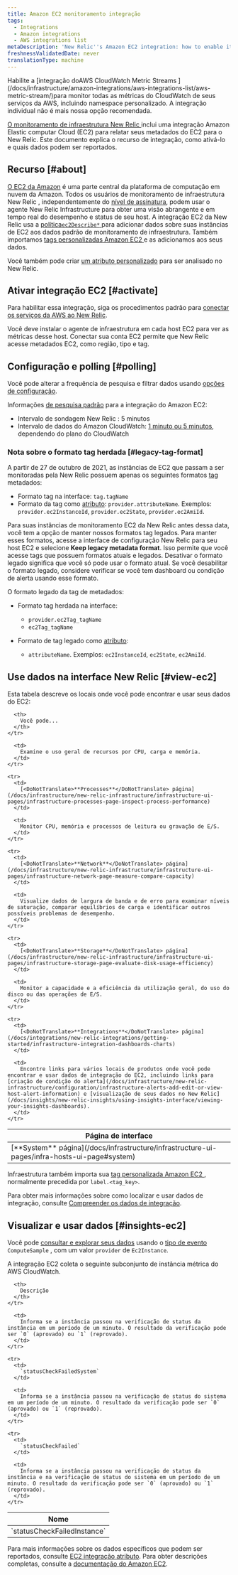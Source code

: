 ```yaml
---
title: Amazon EC2 monitoramento integração
tags:
  - Integrations
  - Amazon integrations
  - AWS integrations list
metaDescription: 'New Relic''s Amazon EC2 integration: how to enable it, and what data it reports.'
freshnessValidatedDate: never
translationType: machine
---
```


<Callout variant="important">
  Habilite a [integração doAWS CloudWatch Metric Streams ](/docs/infrastructure/amazon-integrations/aws-integrations-list/aws-metric-stream/)para monitor todas as métricas do CloudWatch de seus serviços da AWS, incluindo namespace personalizado. A integração individual não é mais nossa opção recomendada.
</Callout>

[O monitoramento de infraestrutura New Relic ](/docs/infrastructure/integrations-getting-started/getting-started/introduction-infrastructure-integrations)inclui uma integração Amazon Elastic computar Cloud (EC2) para relatar seus metadados do EC2 para o New Relic. Este documento explica o recurso de integração, como ativá-lo e quais dados podem ser reportados.

## Recurso [#about]

[O EC2 da Amazon](https://aws.amazon.com/ec2/) é uma parte central da plataforma de computação em nuvem da Amazon. Todos os usuários de monitoramento de infraestrutura New Relic , independentemente do [nível de assinatura](https://newrelic.com/infrastructure/pricing), podem usar o agente New Relic Infrastructure para obter uma visão abrangente e em tempo real do desempenho e status de seu host. A integração EC2 da New Relic usa a [política`ec2Describe*` ](/docs/infrastructure/infrastructure-integrations/getting-started/integrations-managed-policies)para adicionar dados sobre suas instâncias de EC2 aos dados padrão de monitoramento de infraestrutura. Também importamos [tags personalizadas Amazon EC2 ](http://docs.aws.amazon.com/AWSEC2/latest/UserGuide/Using_Tags.html)e as adicionamos aos seus dados.

Você também pode criar [um atributo personalizado](/docs/infrastructure/new-relic-infrastructure/configuration/configure-infrastructure-agent#attributes) para ser analisado no New Relic.

## Ativar integração EC2 [#activate]

Para habilitar essa integração, siga os procedimentos padrão para [conectar os serviços da AWS ao New Relic](/docs/infrastructure/infrastructure-integrations/getting-started/connect-aws-integrations-infrastructure).

<Callout variant="important">
  Você deve instalar o agente de infraestrutura em cada host EC2 para ver as métricas desse host. Conectar sua conta EC2 permite que New Relic acesse metadados EC2, como região, tipo e tag.
</Callout>

## Configuração e polling [#polling]

Você pode alterar a frequência de pesquisa e filtrar dados usando [opções de configuração](/docs/integrations/new-relic-integrations/getting-started/configure-polling-frequency-data-collection-cloud-integrations).

Informações [de pesquisa padrão](/docs/infrastructure/amazon-integrations/aws-integrations-list/aws-polling-intervals-infrastructure-integrations) para a integração do Amazon EC2:

* Intervalo de sondagem New Relic : 5 minutos
* Intervalo de dados do Amazon CloudWatch: [1 minuto ou 5 minutos](http://docs.aws.amazon.com/AmazonCloudWatch/latest/monitoring/ebs-metricscollected.html), dependendo do plano do CloudWatch

### Nota sobre o formato tag herdada [#legacy-tag-format]

A partir de 27 de outubro de 2021, as instâncias de EC2 que passam a ser monitoradas pela New Relic possuem apenas os seguintes formatos [tag](/docs/new-relic-one/use-new-relic-one/core-concepts/use-tags-help-organize-find-your-data) metadados:

* Formato tag na interface: `tag.tagName`
* Formato da tag como [atributo](/docs/using-new-relic/welcome-new-relic/get-started/glossary/#attribute): `provider.attributeName`. Exemplos: `provider.ec2InstanceId`, `provider.ec2State`, `provider.ec2AmiId`.

Para suas instâncias de monitoramento EC2 da New Relic antes dessa data, você tem a opção de manter nossos formatos tag legados. Para manter esses formatos, acesse a interface de configuração New Relic para seu host EC2 e selecione <DoNotTranslate>**Keep legacy metadata format**</DoNotTranslate>. Isso permite que você acesse tags que possuem formatos atuais e legados. Desativar o formato legado significa que você só pode usar o formato atual. Se você desabilitar o formato legado, considere verificar se você tem dashboard ou condição de alerta usando esse formato.

O formato legado da tag de metadados:

* Formato tag herdada na interface:

  * `provider.ec2Tag_tagName`
  * `ec2Tag_tagName`

* Formato de tag legado como [atributo](/docs/using-new-relic/welcome-new-relic/get-started/glossary/#attribute):

  * `attributeName`. Exemplos: `ec2InstanceId`, `ec2State`, `ec2AmiId`.

## Use dados na interface New Relic [#view-ec2]

Esta tabela descreve os locais onde você pode encontrar e usar seus dados do EC2:

<table>
  <thead>
    <tr>
      <th style={{ width: "210px" }}>
        Página de interface
      </th>

      <th>
        Você pode...
      </th>
    </tr>
  </thead>

  <tbody>
    <tr>
      <td>
        [<DoNotTranslate>**System**</DoNotTranslate> página](/docs/infrastructure/infrastructure-ui-pages/infra-hosts-ui-page#system)
      </td>

      <td>
        Examine o uso geral de recursos por CPU, carga e memória.
      </td>
    </tr>

    <tr>
      <td>
        [<DoNotTranslate>**Processes**</DoNotTranslate> página](/docs/infrastructure/new-relic-infrastructure/infrastructure-ui-pages/infrastructure-processes-page-inspect-process-performance)
      </td>

      <td>
        Monitor CPU, memória e processos de leitura ou gravação de E/S.
      </td>
    </tr>

    <tr>
      <td>
        [<DoNotTranslate>**Network**</DoNotTranslate> página](/docs/infrastructure/new-relic-infrastructure/infrastructure-ui-pages/infrastructure-network-page-measure-compare-capacity)
      </td>

      <td>
        Visualize dados de largura de banda e de erro para examinar níveis de saturação, comparar equilíbrios de carga e identificar outros possíveis problemas de desempenho.
      </td>
    </tr>

    <tr>
      <td>
        [<DoNotTranslate>**Storage**</DoNotTranslate> página](/docs/infrastructure/new-relic-infrastructure/infrastructure-ui-pages/infrastructure-storage-page-evaluate-disk-usage-efficiency)
      </td>

      <td>
        Monitor a capacidade e a eficiência da utilização geral, do uso do disco ou das operações de E/S.
      </td>
    </tr>

    <tr>
      <td>
        [<DoNotTranslate>**Integrations**</DoNotTranslate> página](/docs/integrations/new-relic-integrations/getting-started/infrastructure-integration-dashboards-charts)
      </td>

      <td>
        Encontre links para vários locais de produtos onde você pode encontrar e usar dados de integração do EC2, incluindo links para [criação de condição do alerta](/docs/infrastructure/new-relic-infrastructure/configuration/infrastructure-alerts-add-edit-or-view-host-alert-information) e [visualização de seus dados no New Relic](/docs/insights/new-relic-insights/using-insights-interface/viewing-your-insights-dashboards).
      </td>
    </tr>
  </tbody>
</table>

Infraestrutura também importa sua [tag personalizada Amazon EC2 ](http://docs.aws.amazon.com/AWSEC2/latest/UserGuide/Using_Tags.html), normalmente precedida por `label.<tag_key>`.

Para obter mais informações sobre como localizar e usar dados de integração, consulte [Compreender os dados de integração](/docs/infrastructure/integrations/find-use-infrastructure-integration-data).

## Visualizar e usar dados [#insights-ec2]

Você pode [consultar e explorar seus dados](/docs/using-new-relic/data/understand-data/query-new-relic-data) usando o [tipo de evento](/docs/data-apis/understand-data/new-relic-data-types/#event-data) `ComputeSample` , com um valor `provider` de `Ec2Instance`.

A integração EC2 coleta o seguinte subconjunto de instância métrica do AWS CloudWatch.

<table style={{ fontSize: "12pt" }}>
  <thead>
    <tr>
      <th style={{ width: "230px" }}>
        Nome
      </th>

      <th>
        Descrição
      </th>
    </tr>
  </thead>

  <tbody>
    <tr>
      <td>
        `statusCheckFailedInstance`
      </td>

      <td>
        Informa se a instância passou na verificação de status da instância em um período de um minuto. O resultado da verificação pode ser `0` (aprovado) ou `1` (reprovado).
      </td>
    </tr>

    <tr>
      <td>
        `statusCheckFailedSystem`
      </td>

      <td>
        Informa se a instância passou na verificação de status do sistema em um período de um minuto. O resultado da verificação pode ser `0` (aprovado) ou `1` (reprovado).
      </td>
    </tr>

    <tr>
      <td>
        `statusCheckFailed`
      </td>

      <td>
        Informa se a instância passou na verificação de status da instância e na verificação de status do sistema em um período de um minuto. O resultado da verificação pode ser `0` (aprovado) ou `1` (reprovado).
      </td>
    </tr>
  </tbody>
</table>

Para mais informações sobre os dados específicos que podem ser reportados, consulte [EC2 integração atributo](/docs/infrastructure/new-relic-infrastructure/data-instrumentation/default-infrastructure-attributes-events#aws-ec2-attributes). Para obter descrições completas, consulte a [documentação do Amazon EC2](https://aws.amazon.com/documentation/ec2/).